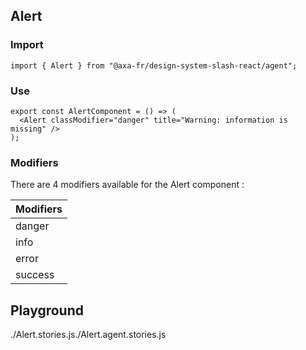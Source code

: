 
<Meta of={AlertStories} />

## Alert

### Import

```tsx title="test.js"
import { Alert } from "@axa-fr/design-system-slash-react/agent";
```

### Use

```tsx title="test.js"
export const AlertComponent = () => (
  <Alert classModifier="danger" title="Warning: information is missing" />
);
```

### Modifiers

There are 4 modifiers available for the Alert component :

<table style={{ width: "100%" }}>
  <thead>
    <tr>
      <th>Modifiers</th>
    </tr>
  </thead>
  <tbody>
    <tr>
      <td>danger</td>
    </tr>
    <tr>
      <td>info</td>
    </tr>
    <tr>
      <td>error</td>
    </tr>
    <tr>
      <td>success</td>
    </tr>
  </tbody>
</table>

## Playground

<Canvas of={AlertStories.Default} />

<Controls of={AlertStories.Default} />
./Alert.stories.js./Alert.agent.stories.js
